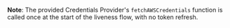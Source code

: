 __Note__: The provided Credentials Provider's `fetchAWSCredentials` function is called once at the start of the liveness flow, with no token refresh.